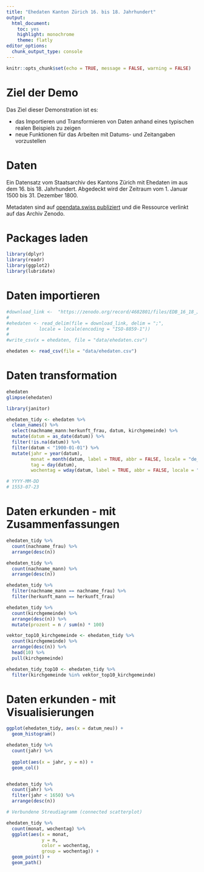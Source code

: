 ```yaml
---
title: "Ehedaten Kanton Zürich 16. bis 18. Jahrhundert"
output: 
  html_document: 
    toc: yes
    highlight: monochrome
    theme: flatly
editor_options: 
  chunk_output_type: console
---
```


```r
knitr::opts_chunk$set(echo = TRUE, message = FALSE, warning = FALSE)
```

# Ziel der Demo 

Das Ziel dieser Demonstration ist es:

- das Importieren und Transformieren von Daten anhand eines typischen realen Beispiels zu zeigen
- neue Funktionen für das Arbeiten mit Datums- und Zeitangaben vorzustellen

# Daten

Ein Datensatz vom Staatsarchiv des Kantons Zürich mit Ehedaten im aus dem 16. bis 18. Jahrhundert. Abgedeckt wird der Zeitraum vom 1. Januar 1500 bis 31. Dezember 1800. 
 
Metadaten sind auf [opendata.swiss publiziert](https://opendata.swiss/de/dataset/ehedaten-kanton-zurich-16-bis-18-jahrhundert) und die Ressource verlinkt auf das Archiv Zenodo. 

# Packages laden

```r

library(dplyr)
library(readr)
library(ggplot2)
library(lubridate)

```


# Daten importieren

```r

#download_link <-  "https://zenodo.org/record/4682801/files/EDB_16_18_Jh_#Stand_2021_04_13.CSV?download=1"
#
#ehedaten <- read_delim(file = download_link, delim = ";",
#           locale = locale(encoding = "ISO-8859-1"))
#
#write_csv(x = ehedaten, file = "data/ehedaten.csv")

ehedaten <- read_csv(file = "data/ehedaten.csv")
```

# Daten transformation

```r

ehedaten
glimpse(ehedaten)

library(janitor)

ehedaten_tidy <- ehedaten %>% 
  clean_names() %>% 
  select(nachname_mann:herkunft_frau, datum, kirchgemeinde) %>% 
  mutate(datum = as_date(datum)) %>% 
  filter(!is.na(datum)) %>% 
  filter(datum < "1900-01-01") %>% 
  mutate(jahr = year(datum),
         monat = month(datum, label = TRUE, abbr = FALSE, locale = "de_CH.UTF-8"),
         tag = day(datum),
         wochentag = wday(datum, label = TRUE, abbr = FALSE, locale = "de_CH.UTF-8")) 

# YYYY-MM-DD
# 1553-07-23

```


# Daten erkunden - mit Zusammenfassungen

```r

ehedaten_tidy %>% 
  count(nachname_frau) %>% 
  arrange(desc(n))

ehedaten_tidy %>% 
  count(nachname_mann) %>% 
  arrange(desc(n))

ehedaten_tidy %>% 
  filter(nachname_mann == nachname_frau) %>% 
  filter(herkunft_mann == herkunft_frau) 

ehedaten_tidy %>% 
  count(kirchgemeinde) %>% 
  arrange(desc(n)) %>% 
  mutate(prozent = n / sum(n) * 100)

vektor_top10_kirchgemeinde <- ehedaten_tidy %>% 
  count(kirchgemeinde) %>% 
  arrange(desc(n)) %>% 
  head(10) %>% 
  pull(kirchgemeinde)

ehedaten_tidy_top10 <- ehedaten_tidy %>% 
  filter(kirchgemeinde %in% vektor_top10_kirchgemeinde)

```


# Daten erkunden - mit Visualisierungen

```r

ggplot(ehedaten_tidy, aes(x = datum_neu)) +
  geom_histogram()

ehedaten_tidy %>% 
  count(jahr) %>% 
  
  ggplot(aes(x = jahr, y = n)) +
  geom_col()


ehedaten_tidy %>% 
  count(jahr) %>% 
  filter(jahr < 1650) %>% 
  arrange(desc(n))

# Verbundene Streudiagramm (connected scatterplot)

ehedaten_tidy %>% 
  count(monat, wochentag) %>% 
  ggplot(aes(x = monat, 
             y = n, 
             color = wochentag, 
             group = wochentag)) +
  geom_point() +
  geom_path()

```



